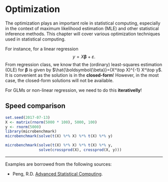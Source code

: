 # Optimization

\newcommand{\bbeta}{\boldsymbol{\beta}}

The optimization plays an important role in statistical computing, especially in the context of maximum likelihood estimation (MLE) and other statistical inference methods. This chapter will cover various optimization techniques used in statistical computing.

For instance, for a linear regression
$$
  y = X\bbeta + \varepsilon.
$$
From regression class, we know that the (ordinary) least-squares estimation (OLE) for $\bbeta$ is given by $\hat{\bbeta}=(X^\top X)^{-1} X^\top y$. It is convenient as the solution is in the **closed-form**! However, in the most case, the closed-form solutions will not be available.

For GLMs or non-linear regression, we need to do this **iterativelly**!

## Speed comparison

```r
set.seed(2017-07-13)
X <- matrix(rnorm(5000 * 100), 5000, 100)
y <- rnorm(5000)
library(microbenchmark)
microbenchmark(solve(t(X) %*% X) %*% t(X) %*% y)

microbenchmark(solve(t(X) %*% X) %*% t(X) %*% y,
               solve(crossprod(X), crossprod(X, y)))
```

------------------------------------------------------------------------

Examples are borrowed from the following sources:

+ Peng, R.D. [Advanced Statistical Computing](https://bookdown.org/rdpeng/advstatcomp/).